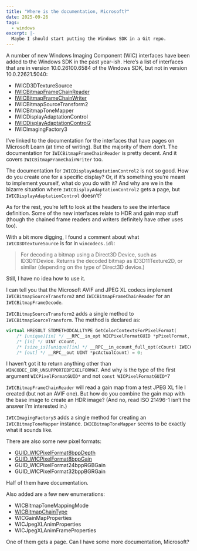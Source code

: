 ```yaml
---
title: "Where is the documentation, Microsoft?"
date: 2025-09-26
tags:
  - windows
excerpt: |-
  Maybe I should start putting the Windows SDK in a Git repo.
---
```


A number of new Windows Imaging Component (WIC) interfaces have been added to
the Windows SDK in the past year-ish. Here’s a list of interfaces that are in
version 10.0.26100.6584 of the Windows SDK, but not in version 10.0.22621.5040:

- IWICD3DTextureSource
- [IWICBitmapFrameChainReader](https://learn.microsoft.com/en-gb/windows/win32/api/wincodec/nn-wincodec-iwicbitmapframechainreader)
- [IWICBitmapFrameChainWriter](https://learn.microsoft.com/en-gb/windows/win32/api/wincodec/nn-wincodec-iwicbitmapframechainwriter)
- IWICBitmapSourceTransform2
- IWICBitmapToneMapper
- IWICDisplayAdaptationControl
- [IWICDisplayAdaptationControl2](https://learn.microsoft.com/en-gb/windows/win32/api/wincodec/nn-wincodec-iwicdisplayadaptationcontrol2)
- IWICImagingFactory3

I’ve linked to the documentation for the interfaces that have pages on Microsoft
Learn (at time of writing). But the majority of them don’t. The documentation
for `IWICBitmapFrameChainReader` is pretty decent. And it covers
`IWICBitmapFrameChainWriter` too.

The documentation for `IWICDisplayAdaptationControl2` is not so good. How do you
create one for a specific display? Or, if it’s something you’re meant to
implement yourself, what do you do with it? And why are we in the bizarre
situation where `IWICDisplayAdaptationControl2` gets a page, but
`IWICDisplayAdaptationControl` doesn’t?

As for the rest, you’re left to look at the headers to see the interface
definition. Some of the new interfaces relate to HDR and gain map stuff (though
the chained frame readers and writers definitely have other uses too).

With a bit more digging, I found a comment about what `IWICD3DTextureSource` is
for in `wincodecs.idl`:

> For decoding a bitmap using a Direct3D Device, such as ID3D11Device. Returns
> the decoded bitmap as ID3D11Texture2D, or similar (depending on the type of
> Direct3D device.)

Still, I have no idea how to use it.

I can tell you that the Microsoft AVIF and JPEG XL codecs implement
`IWICBitmapSourceTransform2` and `IWICBitmapFrameChainReader` for an
`IWICBitmapFrameDecode`.

`IWICBitmapSourceTransform2` adds a single method to
`IWICBitmapSourceTransform`. The method is declared as:

```cpp
virtual HRESULT STDMETHODCALLTYPE GetColorContextsForPixelFormat(
    /* [unique][in] */ __RPC__in_opt WICPixelFormatGUID *pPixelFormat,
    /* [in] */ UINT cCount,
    /* [size_is][unique][in] */ __RPC__in_ecount_full_opt(cCount) IWICColorContext **ppIColorContexts,
    /* [out] */ __RPC__out UINT *pcActualCount) = 0;
```

I haven’t got it to return anything other than
`WINCODEC_ERR_UNSUPPORTEDPIXELFORMAT`. And why is the type of the first argument
`WICPixelFormatGUID*` and not `const WICPixelFormatGUID*`?

`IWICBitmapFrameChainReader` will read a gain map from a test JPEG XL file I
created (but not an AVIF one). But how do you combine the gain map with the base
image to create an HDR image? (And no, read ISO 21496-1 isn’t the answer I’m
interested in.)

`IWICImagingFactory3` adds a single method for creating an
`IWICBitmapToneMapper` instance. `IWICBitmapToneMapper` seems to be exactly what
it sounds like.

There are also some new pixel formats:

- [GUID_WICPixelFormat8bppDepth](https://learn.microsoft.com/en-gb/windows/win32/wic/-wic-codec-native-pixel-formats#heif-native-codec)
- [GUID_WICPixelFormat8bppGain](https://learn.microsoft.com/en-gb/windows/win32/wic/-wic-codec-native-pixel-formats#heif-native-codec)
- GUID_WICPixelFormat24bppRGBGain
- GUID_WICPixelFormat32bppBGRGain

Half of them have documentation.

Also added are a few new enumerations:

- WICBitmapToneMappingMode
- [WICBitmapChainType](https://learn.microsoft.com/en-gb/windows/win32/api/wincodec/ne-wincodec-wicbitmapchaintype)
- WICGainMapProperties
- WICJpegXLAnimProperties
- WICJpegXLAnimFrameProperties

One of them gets a page. Can I have some more documentation, Microsoft?
